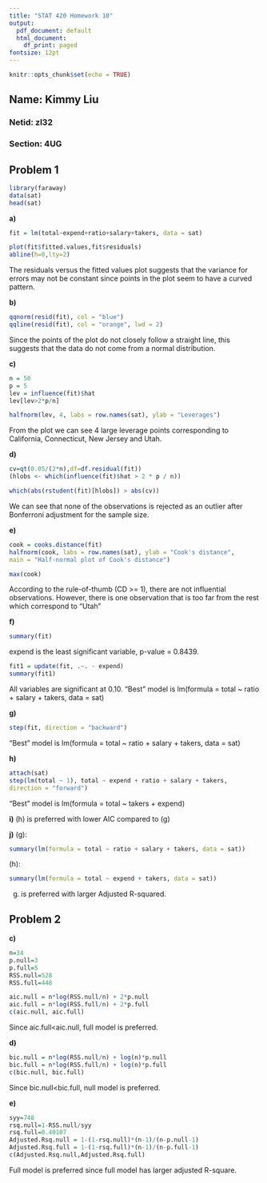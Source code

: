 ```yaml
---
title: "STAT 420 Homework 10"
output:
  pdf_document: default
  html_document:
    df_print: paged
fontsize: 12pt
---
```


```r
knitr::opts_chunk$set(echo = TRUE)
```

## Name: Kimmy Liu
### Netid: zl32
### Section: 4UG

## Problem 1
```r
library(faraway)
data(sat)
head(sat)
```
**a)** 
```r
fit = lm(total~expend+ratio+salary+takers, data = sat)
```

```r
plot(fit$fitted.values,fit$residuals)
abline(h=0,lty=2)
```
The residuals versus the fitted values plot suggests that the variance for errors may not be
constant since points in the plot seem to have a curved pattern. 

**b)** 
```r
qqnorm(resid(fit), col = "blue")
qqline(resid(fit), col = "orange", lwd = 2)
```
Since the points of the plot do not closely follow a straight line, this suggests that the data do not come
from a normal distribution.

**c)** 
```r
n = 50
p = 5
lev = influence(fit)$hat
lev[lev>2*p/n]
```
```r
halfnorm(lev, 4, labs = row.names(sat), ylab = "Leverages")
```

From the plot we can see 4 large leverage points corresponding to California, Connecticut, New Jersey and Utah.

**d)** 
```r
cv=qt(0.05/(2*n),df=df.residual(fit))
(hlobs <- which(influence(fit)$hat > 2 * p / n))
```
```r
which(abs(rstudent(fit)[hlobs]) > abs(cv))
```
We can see that none of the observations is rejected as an outlier after Bonferroni adjustment for the sample
size.


**e)** 
```r
cook = cooks.distance(fit)
halfnorm(cook, labs = row.names(sat), ylab = "Cook's distance",
main = "Half-normal plot of Cook's distance")
```
```r
max(cook)
```

According to the rule-of-thumb (CD >= 1), there are not influential observations. However, there is one observation that is too far from the rest which correspond to "Utah"

**f)** 
```r
summary(fit)
```
expend is the least significant variable, p-value = 0.8439. 

```r
fit1 = update(fit, .~. - expend) 
summary(fit1)
```
All variables are significant at 0.10. 
"Best" model is lm(formula = total ~ ratio + salary + takers, data = sat)


**g)** 
```r
step(fit, direction = "backward")
```
"Best" model is lm(formula = total ~ ratio + salary + takers, data = sat)

**h)** 
```r
attach(sat)
step(lm(total ~ 1), total ~ expend + ratio + salary + takers, 
direction = "forward") 
```

"Best" model is lm(formula = total ~ takers + expend)

**i)** 
(h) is preferred with lower AIC compared to (g)


**j)** 
(g):
```r
summary(lm(formula = total ~ ratio + salary + takers, data = sat))
```
(h):
```r
summary(lm(formula = total ~ expend + takers, data = sat))
```
(g) is preferred with larger Adjusted R-squared. 


## Problem 2
**c)** 
```r
n=34
p.null=3
p.full=5
RSS.null=528
RSS.full=448
```

```r
aic.null = n*log(RSS.null/n) + 2*p.null
aic.full = n*log(RSS.full/n) + 2*p.full
c(aic.null, aic.full)
```
Since aic.full<aic.null, full model is preferred. 


**d)** 
```r
bic.null = n*log(RSS.null/n) + log(n)*p.null
bic.full = n*log(RSS.full/n) + log(n)*p.full
c(bic.null, bic.full)
```
Since bic.null<bic.full, null model is preferred.

**e)** 
```r
syy=748
rsq.null=1-RSS.null/syy
rsq.full=0.40107
Adjusted.Rsq.null = 1-(1-rsq.null)*(n-1)/(n-p.null-1)
Adjusted.Rsq.full = 1-(1-rsq.full)*(n-1)/(n-p.full-1)
c(Adjusted.Rsq.null,Adjusted.Rsq.full)
```
Full model is preferred since full model has larger adjusted R-square. 



















